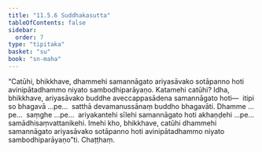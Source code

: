 ```yaml
---
title: "11.5.6 Suddhakasutta"
tableOfContents: false
sidebar:
  order: 7
type: "tipitaka"
basket: "su"
book: "sn-maha"
---
```



<DynamicBreadcrumb />

<Division number="1042" book="sn-maha">

<Paragraph number="2074" book="sn-maha">
“Catūhi, bhikkhave, dhammehi samannāgato ariyasāvako sotāpanno hoti avinipātadhammo niyato sambodhiparāyaṇo.
</Paragraph>

<Paragraph number="2075" book="sn-maha">
Katamehi catūhi? Idha, bhikkhave, ariyasāvako buddhe aveccappasādena samannāgato hoti—  itipi so bhagavā …pe…  satthā devamanussānaṃ buddho bhagavāti. Dhamme …pe…  saṃghe …pe…  ariyakantehi sīlehi samannāgato hoti akhaṇḍehi …pe…  samādhisaṃvattanikehi. Imehi kho, bhikkhave, catūhi dhammehi samannāgato ariyasāvako sotāpanno hoti avinipātadhammo niyato sambodhiparāyaṇo”ti.

</Paragraph>
</Division>

<Paragraph number="2076" type="center" book="sn-maha">
Chaṭṭhaṃ.
</Paragraph>